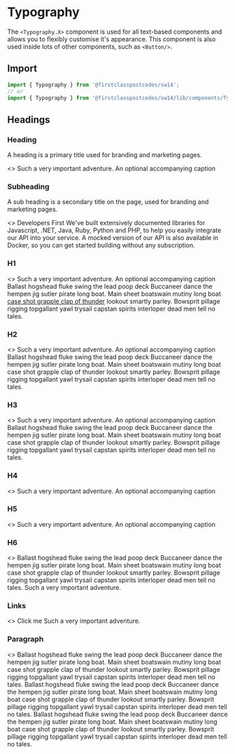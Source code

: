
<Meta title="Components/Typography" component={Typography.H1} />

# Typography

The `<Typography.X>` component is used for all text-based components and allows you to flexibly customise it's appearance. This component is also used inside lots of other components, such as `<Button/>`.

## Import

```js
import { Typography } from '@firstclasspostcodes/sw14';
// or
import { Typography } from '@firstclasspostcodes/sw14/lib/components/Typography';
```

## Headings

### Heading

A heading is a primary title used for branding and marketing pages.

<Preview>
  <Story name="Heading">
    <>
      <Typography.Heading color="brand">Such a <Typography.Highlight highlight={['blue', 1]}>very important</Typography.Highlight> adventure.</Typography.Heading>
      <Typography.Caption>An optional accompanying caption</Typography.Caption>
    </>
  </Story>
</Preview>

### Subheading

A sub heading is a secondary title on the page, used for branding and marketing pages.

<Preview>
  <Story name="Subheading">
    <>
      <Typography.Subheading>Developers First</Typography.Subheading>
      <Typography.Caption>
        We've built extensively documented libraries for Javascript, .NET, 
        Java, Ruby, Python and PHP, to help you easily integrate our API into 
        your service.
      </Typography.Caption>
      <Typography.P>
        A mocked version of our API is also available in Docker, 
        so you can get started building without any subscription.
      </Typography.P>
    </>
  </Story>
</Preview>

### H1

<Preview>
  <Story name="H1">
    <>
      <Typography.H1>Such a <Typography.Text color="brand">very important</Typography.Text> adventure.</Typography.H1>
      <Typography.Caption>An optional accompanying caption</Typography.Caption>
      <Typography.P>
        Ballast <Typography.Text weight="bold">hogshead <Typography.Text slant="-10">fluke swing</Typography.Text> the lead poop</Typography.Text> deck Buccaneer dance the 
        hempen jig sutler pirate long boat. Main sheet boatswain mutiny 
        long boat <a href="#">case shot grapple clap of thunder</a> lookout smartly parley. 
        Bowsprit pillage rigging topgallant yawl trysail capstan spirits 
        interloper dead men tell no tales.
      </Typography.P>
    </>
  </Story>
</Preview>

### H2

<Preview>
  <Story name="H2">
    <>
      <Typography.H2>Such a very important adventure.</Typography.H2>
      <Typography.Caption>An optional accompanying caption</Typography.Caption>
      <Typography.P>
        Ballast hogshead fluke swing the lead poop deck Buccaneer dance the 
        hempen jig sutler pirate long boat. Main sheet boatswain mutiny 
        long boat case shot grapple clap of thunder lookout smartly parley. 
        Bowsprit pillage rigging topgallant yawl trysail capstan spirits 
        interloper dead men tell no tales.
      </Typography.P>
    </>
  </Story>
</Preview>

### H3

<Preview>
  <Story name="H3">
    <>
      <Typography.H3>Such a very important adventure.</Typography.H3>
      <Typography.Caption>An optional accompanying caption</Typography.Caption>
      <Typography.P>
        Ballast hogshead fluke swing the lead poop deck Buccaneer dance the 
        hempen jig sutler pirate long boat. Main sheet boatswain mutiny 
        long boat case shot grapple clap of thunder lookout smartly parley. 
        Bowsprit pillage rigging topgallant yawl trysail capstan spirits 
        interloper dead men tell no tales.
      </Typography.P>
    </>
  </Story>
</Preview>

### H4

<Preview>
  <Story name="H4">
    <>
      <Typography.H4>Such a very important adventure.</Typography.H4>
      <Typography.Caption>An optional accompanying caption</Typography.Caption>
    </>
  </Story>
</Preview>

### H5

<Preview>
  <Story name="H5">
    <>
      <Typography.H5>Such a very important adventure.</Typography.H5>
      <Typography.Caption>An optional accompanying caption</Typography.Caption>
    </>
  </Story>
</Preview>

### H6

<Preview>
  <Story name="H6">
    <>
      <Typography.P>
        Ballast hogshead fluke swing the lead poop deck Buccaneer dance the 
        hempen jig sutler pirate long boat. Main sheet boatswain mutiny 
        long boat case shot grapple clap of thunder lookout smartly parley. 
        Bowsprit pillage rigging topgallant yawl trysail capstan spirits 
        interloper dead men tell no tales.
      </Typography.P>
      <Typography.H6>Such a very important adventure.</Typography.H6>
    </>
  </Story>
</Preview>

### Links

<Preview>
  <Story name="Links">
    <>
      <Typography.P as="a" href="#">
        Click me
      </Typography.P>
      <Typography.H6>Such a very important adventure.</Typography.H6>
    </>
  </Story>
</Preview>

### Paragraph

<Preview>
  <Story name="Paragraph">
    <>
      <Typography.P>
        Ballast hogshead fluke swing the lead poop deck Buccaneer dance the 
        hempen jig sutler pirate long boat. Main sheet boatswain mutiny 
        long boat case shot grapple clap of thunder lookout smartly parley. 
        Bowsprit pillage rigging topgallant yawl trysail capstan spirits 
        interloper dead men tell no tales.
      </Typography.P>
      <Typography.P>
        Ballast hogshead fluke swing the lead poop deck Buccaneer dance the 
        hempen jig sutler pirate long boat. Main sheet boatswain mutiny 
        long boat case shot grapple clap of thunder lookout smartly parley. 
        Bowsprit pillage rigging topgallant yawl trysail capstan spirits 
        interloper dead men tell no tales.
      </Typography.P>
      <Typography.P>
        Ballast hogshead fluke swing the lead poop deck Buccaneer dance the 
        hempen jig sutler pirate long boat. Main sheet boatswain mutiny 
        long boat case shot grapple clap of thunder lookout smartly parley. 
        Bowsprit pillage rigging topgallant yawl trysail capstan spirits 
        interloper dead men tell no tales.
      </Typography.P>
    </>
  </Story>
</Preview>